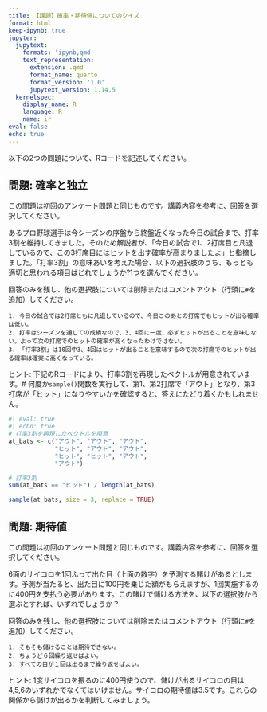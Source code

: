 ```yaml
---
title: 【課題】確率・期待値についてのクイズ
format: html
keep-ipynb: true
jupyter:
  jupytext:
    formats: 'ipynb,qmd'
    text_representation:
      extension: .qmd
      format_name: quarto
      format_version: '1.0'
      jupytext_version: 1.14.5
  kernelspec:
    display_name: R
    language: R
    name: ir
eval: false
echo: true
---
```


::: {.callout-important}

以下の2つの問題について、Rコードを記述してください。

:::


## 問題: 確率と独立

::: {.callout-note}

この問題は初回のアンケート問題と同じものです。講義内容を参考に、回答を選択してください。

:::

あるプロ野球選手は今シーズンの序盤から終盤近くなった今日の試合まで、打率3割を維持してきました。そのため解説者が、「今日の試合で1、2打席目と凡退しているので、この3打席目にはヒットを出す確率が高まりましたよ」と指摘しました。「打率3割」の意味あいを考えた場合、以下の選択肢のうち、もっとも適切と思われる項目はどれでしょうか?1つを選んでください。

回答のみを残し、他の選択肢については削除またはコメントアウト（行頭に`#`を追加）してください。

```
1. 今日の試合では2打席ともに凡退しているので、今日このあとの打席でもヒットが出る確率は低い。
2. 打率はシーズンを通しての成績なので、3、4回に一度、必ずヒットが出ることを意味しない。よって次の打席でのヒットの確率が高くなったわけではない。
3. 「打率3割」は10回中3、4回はヒットが出ることを意味するので次の打席でのヒットが出る確率は確実に高くなっている。
```

ヒント: 下記のRコードにより、打率3割を再現したベクトルが用意されています。# 何度か`sample()`関数を実行して、第1、第2打席で「アウト」となり、第3打席が「ヒット」になりやすいかを確認すると、答えにたどり着くかもしれません。

```r
#| eval: true
#| echo: true
# 打率3割を再現したベクトルを用意
at_bats <- c("アウト", "アウト", "アウト", 
             "ヒット", "アウト", "アウト", 
             "ヒット", "ヒット", "アウト", 
             "アウト")

# 打率3割
sum(at_bats == "ヒット") / length(at_bats)

sample(at_bats, size = 3, replace = TRUE)
```


## 問題: 期待値

::: {.callout-note}

この問題は初回のアンケート問題と同じものです。講義内容を参考に、回答を選択してください。

:::


6面のサイコロを1回ふって出た目（上面の数字）を予測する賭けがあるとします。予測が当たると、出た目に100円を乗じた額がもらえますが、1回実施するのに400円を支払う必要があります。この賭けで儲ける方法を、以下の選択肢から選ぶとすれば、いずれでしょうか？

回答のみを残し、他の選択肢については削除またはコメントアウト（行頭に`#`を追加）してください。

```
1. そもそも儲けることは期待できない。
2. ちょうど６回繰り返せばよい。
3. すべての目が１回は出るまで繰り返せばよい。
```

ヒント: 1度サイコロを振るのに400円使うので、儲けが出るサイコロの目は4,5,6のいずれかでなくてはいけません。サイコロの期待値は3.5です。これらの関係から儲けが出るかを判断してみましょう。

